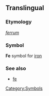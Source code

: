 ==Translingual==
===Etymology===
{{L.}} ''[[ferrum]]''
===Symbol===
'''Fe'''
{{chemistry}} symbol for [[iron]]
===See also===
*[[fe]]
[[Category:Symbols]]
